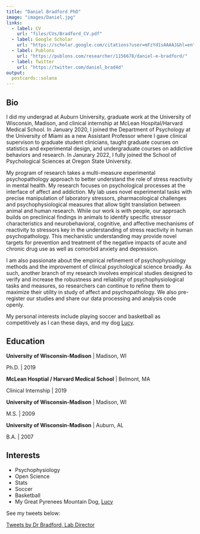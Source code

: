 ```yaml
---
title: "Daniel Bradford PhD"
image: "images/Daniel.jpg"
links:
  - label: CV
    url: "files/CVs/Bradford_CV.pdf"
  - label: Google Scholar
    url: "https://scholar.google.com/citations?user=mFzYd1sAAAAJ&hl=en"
  - label: Publons
    url: "https://publons.com/researcher/1156678/daniel-e-bradford/"
  - label: Twitter
    url: "https://twitter.com/daniel_brad4d"
output:
  postcards::solana
---
```

 
## Bio

I did my undergrad at Auburn University, graduate work at the University of Wisconsin, Madison, and clinical internship at McLean Hospital/Harvard Medical School. In January 2020, I joined the Department of Psychology at the University of Miami as a new Assistant Professor where I gave clinical supervison to graduate student clinicians, taught graduate courses on statistics and experimental design, and undergraduate courses on addictive behaviors and research. In Janurary 2022, I fully joined the School of Psychological 
Sciences at Oregon State University.

My program of research takes a multi-measure experimental psychopathology approach to better understand the role of stress reactivity in mental health. My research focuses on psychological processes at the interface of affect and addiction. My lab uses novel experimental tasks with precise manipulation of laboratory stressors, pharmacological challenges and psychophysiological measures that allow tight translation between animal and human research. While our work is with people, our approach builds on preclinical findings in animals to identify specific stressor characteristics and neurobehavioral, cognitive, and affective mechanisms of reactivity to stressors key in the understanding of stress reactivity in human psychopathology. This mechanistic understanding may provide novel targets for prevention and treatment of the negative impacts of acute and chronic drug use as well as comorbid anxiety and depression.

I am also passionate about the empirical refinement of psychophysiology methods and the improvement of clinical psychological science broadly. As such, another branch of my research involves empirical studies designed to verify and increase the robustness and reliability of psychophysiological tasks and measures, so researchers can continue to refine them to maximize their utility in study of affect and psychopathology. We also pre-register our studies and share our data processing and analysis code openly.

My personal interests include playing soccer and basketball as competitively as I can these days, and my dog [Lucy](LucyB.html).

## Education

**University of Wisconsin-Madison** | Madison, WI 

Ph.D. | 2019

**McLean Hosptial / Harvard Medical School** | Belmont, MA

Clinical Internship | 2019

**University of Wisconsin-Madison** | Madison, WI

M.S. | 2009

**University of Wisconsin-Madison** | Auburn, AL

B.A. | 2007

## Interests
* Psychophysiology
* Open Science 
* Stats 
* Soccer 
* Basketball
* My Great Pyrenees Mountain Dog, [Lucy](LucyB.html)

See my tweets below: 

<a class="twitter-timeline" data-theme="dark" data-height = '500' href="https://twitter.com/Daniel_Brad4d?ref_src=twsrc%5Etfw">Tweets by Dr Bradford, Lab Director</a> <script async src="https://platform.twitter.com/widgets.js" charset="utf-8"></script>
